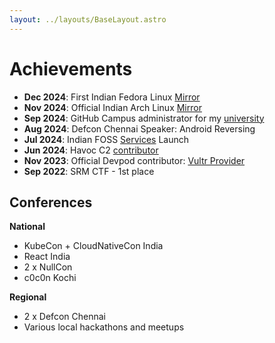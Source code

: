 ```yaml
---
layout: ../layouts/BaseLayout.astro
---
```


# Achievements

- **Dec 2024**: First Indian Fedora Linux [Mirror](https://mirror.fossindia.ovh/archlinux)
- **Nov 2024**: Official Indian Arch Linux [Mirror](https://mirror.fossindia.ovh/archlinux)
- **Sep 2024**: GitHub Campus administrator for my [university](https://github.com/onlyvels)
- **Aug 2024**: Defcon Chennai Speaker: Android Reversing
- **Jul 2024**: Indian FOSS [Services](https://fossindia.ovh) Launch
- **Jun 2024**: Havoc C2 [contributor](https://github.com/HavocFramework/Havoc/pull/491)
- **Nov 2023**: Official Devpod contributor: [Vultr Provider](https://devpod.sh/docs/managing-providers/add-provider#community-providers)
- **Sep 2022**: SRM CTF - 1st place

## Conferences

**National**

- KubeCon + CloudNativeCon India
- React India
- 2 x NullCon
- c0c0n Kochi

**Regional**

- 2 x Defcon Chennai
- Various local hackathons and meetups

